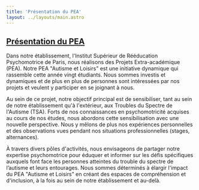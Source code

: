 ```yaml
---
title: 'Présentation du PEA'
layout: ../layouts/main.astro
---
```


<a href="/" class="">
    <Puzzle forme="1" className="w-32 fill-yellow-500"><h2>Présentation du PEA</h2></Puzzle>
</a>

Dans notre établissement, l'Institut Supérieur de Rééducation Psychomotrice de Paris, nous réalisons des Projets Extra-académique (PEA). Notre PEA "Autisme et Loisirs" est une initiative dynamique qui rassemble cette année vingt étudiants. Nous sommes investis et dynamiques et de plus en plus de personnes sont intéressées par nos projets et veulent y participer en se joignant à nous.

Au sein de ce projet, notre objectif principal est de sensibiliser, tant au sein de notre établissement qu'à l'extérieur, aux Troubles du Spectre de l'Autisme (TSA). Forts de nos connaissances en psychomotricité acquises au cours de nos études, nous abordons cette sensibilisation avec une nouvelle perspective. Nous y mêlons de plus nos expériences personnelles et des observations vues pendant nos situations professionnelles (stages, alternances).

À travers divers pôles d'activités, nous envisageons de partager notre expertise psychomotrice pour éduquer et informer sur les défis spécifiques auxquels font face les personnes atteintes du trouble du spectre de l’autisme et leurs entourages. Nous sommes déterminés à élargir l'impact du PEA "Autisme et Loisirs" en créant des espaces de compréhension et d'inclusion, à la fois au sein de notre établissement et au-delà.
